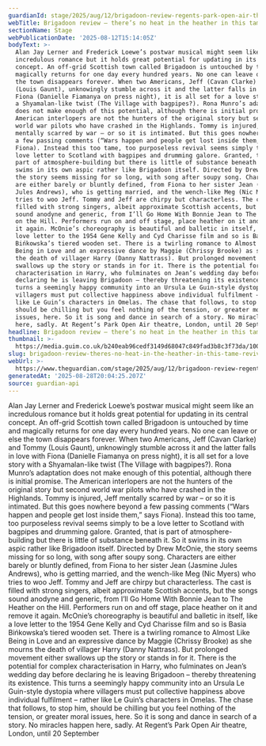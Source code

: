 ```yaml
---
guardianId: stage/2025/aug/12/brigadoon-review-regents-park-open-air-theatre-london
webTitle: Brigadoon review – there’s no heat in the heather in this tame revival
sectionName: Stage
webPublicationDate: '2025-08-12T15:14:05Z'
bodyText: >-
  Alan Jay Lerner and Frederick Loewe’s postwar musical might seem like an
  incredulous romance but it holds great potential for updating in its central
  concept. An off-grid Scottish town called Brigadoon is untouched by time and
  magically returns for one day every hundred years. No one can leave or else
  the town disappears forever. When two Americans, Jeff (Cavan Clarke) and Tommy
  (Louis Gaunt), unknowingly stumble across it and the latter falls in love with
  Fiona (Danielle Fiamanya on press night), it is all set for a love story with
  a Shyamalan-like twist (The Village with bagpipes?). Rona Munro’s adaptation
  does not make enough of this potential, although there is initial promise. The
  American interlopers are not the hunters of the original story but second
  world war pilots who have crashed in the Highlands. Tommy is injured, Jeff
  mentally scarred by war – or so it is intimated. But this goes nowhere beyond
  a few passing comments (“Wars happen and people get lost inside them,” says
  Fiona). Instead this too tame, too purposeless revival seems simply to be a
  love letter to Scotland with bagpipes and drumming galore. Granted, that is
  part of atmosphere-building but there is little of substance beneath it. So it
  swims in its own aspic rather like Brigadoon itself. Directed by Drew McOnie,
  the story seems missing for so long, with song after soupy song. Characters
  are either barely or bluntly defined, from Fiona to her sister Jean (Jasmine
  Jules Andrews), who is getting married, and the wench-like Meg (Nic Myers) who
  tries to woo Jeff. Tommy and Jeff are chirpy but characterless. The cast is
  filled with strong singers, albeit approximate Scottish accents, but the songs
  sound anodyne and generic, from I’ll Go Home With Bonnie Jean to The Heather
  on the Hill. Performers run on and off stage, place heather on it and remove
  it again. McOnie’s choreography is beautiful and balletic in itself, like a
  love letter to the 1954 Gene Kelly and Cyd Charisse film and so is Basia
  Bińkowska’s tiered wooden set. There is a twirling romance to Almost Like
  Being in Love and an expressive dance by Maggie (Chrissy Brooke) as she mourns
  the death of villager Harry (Danny Nattrass). But prolonged movement either
  swallows up the story or stands in for it. There is the potential for complex
  characterisation in Harry, who fulminates on Jean’s wedding day before
  declaring he is leaving Brigadoon – thereby threatening its existence. This
  turns a seemingly happy community into an Ursula Le Guin-style dystopia where
  villagers must put collective happiness above individual fulfilment – rather
  like Le Guin’s characters in Omelas. The chase that follows, to stop him,
  should be chilling but you feel nothing of the tension, or greater moral
  issues, here. So it is song and dance in search of a story. No miracles happen
  here, sadly. At Regent’s Park Open Air theatre, London, until 20 September
headline: Brigadoon review – there’s no heat in the heather in this tame revival
thumbnail: >-
  https://media.guim.co.uk/b240eab96cedf3149d68047c849fad3b8c3f73da/1006_166_5407_4328/500.jpg
slug: brigadoon-review-theres-no-heat-in-the-heather-in-this-tame-revival
webUrl: >-
  https://www.theguardian.com/stage/2025/aug/12/brigadoon-review-regents-park-open-air-theatre-london
generatedAt: '2025-08-28T20:04:25.207Z'
source: guardian-api
---
```

Alan Jay Lerner and Frederick Loewe’s postwar musical might seem like an incredulous romance but it holds great potential for updating in its central concept. An off-grid Scottish town called Brigadoon is untouched by time and magically returns for one day every hundred years. No one can leave or else the town disappears forever. When two Americans, Jeff (Cavan Clarke) and Tommy (Louis Gaunt), unknowingly stumble across it and the latter falls in love with Fiona (Danielle Fiamanya on press night), it is all set for a love story with a Shyamalan-like twist (The Village with bagpipes?). Rona Munro’s adaptation does not make enough of this potential, although there is initial promise. The American interlopers are not the hunters of the original story but second world war pilots who have crashed in the Highlands. Tommy is injured, Jeff mentally scarred by war – or so it is intimated. But this goes nowhere beyond a few passing comments (“Wars happen and people get lost inside them,” says Fiona). Instead this too tame, too purposeless revival seems simply to be a love letter to Scotland with bagpipes and drumming galore. Granted, that is part of atmosphere-building but there is little of substance beneath it. So it swims in its own aspic rather like Brigadoon itself. Directed by Drew McOnie, the story seems missing for so long, with song after soupy song. Characters are either barely or bluntly defined, from Fiona to her sister Jean (Jasmine Jules Andrews), who is getting married, and the wench-like Meg (Nic Myers) who tries to woo Jeff. Tommy and Jeff are chirpy but characterless. The cast is filled with strong singers, albeit approximate Scottish accents, but the songs sound anodyne and generic, from I’ll Go Home With Bonnie Jean to The Heather on the Hill. Performers run on and off stage, place heather on it and remove it again. McOnie’s choreography is beautiful and balletic in itself, like a love letter to the 1954 Gene Kelly and Cyd Charisse film and so is Basia Bińkowska’s tiered wooden set. There is a twirling romance to Almost Like Being in Love and an expressive dance by Maggie (Chrissy Brooke) as she mourns the death of villager Harry (Danny Nattrass). But prolonged movement either swallows up the story or stands in for it. There is the potential for complex characterisation in Harry, who fulminates on Jean’s wedding day before declaring he is leaving Brigadoon – thereby threatening its existence. This turns a seemingly happy community into an Ursula Le Guin-style dystopia where villagers must put collective happiness above individual fulfilment – rather like Le Guin’s characters in Omelas. The chase that follows, to stop him, should be chilling but you feel nothing of the tension, or greater moral issues, here. So it is song and dance in search of a story. No miracles happen here, sadly. At Regent’s Park Open Air theatre, London, until 20 September
